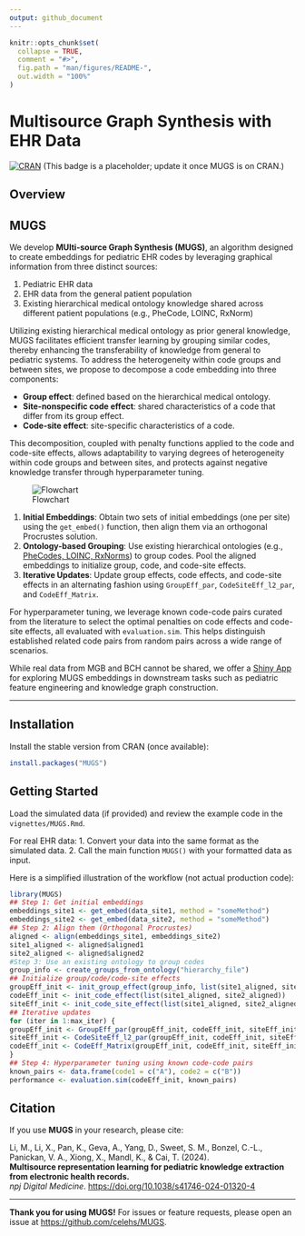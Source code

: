 ```yaml
---
output: github_document
---
```


<!-- README.md is generated from README.Rmd. Please edit that file -->

```r
knitr::opts_chunk$set(
  collapse = TRUE,
  comment = "#>",
  fig.path = "man/figures/README-",
  out.width = "100%"
)
```

# Multisource Graph Synthesis with EHR Data

[![CRAN](https://www.r-pkg.org/badges/version/PheCAP)](https://CRAN.R-project.org/package=PheCAP)
(This badge is a placeholder; update it once MUGS is on CRAN.)

## Overview

## MUGS

We develop **MUlti-source Graph Synthesis (MUGS)**, an algorithm designed to create embeddings for pediatric EHR codes by leveraging graphical information from three distinct sources:

1. Pediatric EHR data
2. EHR data from the general patient population
3. Existing hierarchical medical ontology knowledge shared across different patient populations (e.g., PheCode, LOINC, RxNorm)

Utilizing existing hierarchical medical ontology as prior general knowledge, MUGS facilitates efficient transfer learning by grouping similar codes, thereby enhancing the transferability of knowledge from general to pediatric systems. To address the heterogeneity within code groups and between sites, we propose to decompose a code embedding into three components:

- **Group effect**: defined based on the hierarchical medical ontology.
- **Site-nonspecific code effect**: shared characteristics of a code that differ from its group effect.
- **Code-site effect**: site-specific characteristics of a code.

This decomposition, coupled with penalty functions applied to the code and code-site effects, allows adaptability to varying degrees of heterogeneity within code groups and between sites, and protects against negative knowledge transfer through hyperparameter tuning.

![Flowchart](man/figures/MUGSFlowchart.png)

1. **Initial Embeddings**: Obtain two sets of initial embeddings (one per site) using the `get_embed()` function, then align them via an orthogonal Procrustes solution.
2. **Ontology-based Grouping**: Use existing hierarchical ontologies (e.g., [PheCodes, LOINC, RxNorms](https://shiny.parse-health.org/hierarchies/)) to group codes. Pool the aligned embeddings to initialize group, code, and code-site effects.
3. **Iterative Updates**: Update group effects, code effects, and code-site effects in an alternating fashion using `GroupEff_par`, `CodeSiteEff_l2_par`, and `CodeEff_Matrix`.

For hyperparameter tuning, we leverage known code-code pairs curated from the literature to select the optimal penalties on code effects and code-site effects, all evaluated with `evaluation.sim`. This helps distinguish established related code pairs from random pairs across a wide range of scenarios.

While real data from MGB and BCH cannot be shared, we offer a [Shiny App](https://shiny.parse-health.org/multi-view-net/) for exploring MUGS embeddings in downstream tasks such as pediatric feature engineering and knowledge graph construction.

---

## Installation

Install the stable version from CRAN (once available):

```r
install.packages("MUGS")

```

## Getting Started

Load the simulated data (if provided) and review the example code in the `vignettes/MUGS.Rmd`. 

For real EHR data:
1. Convert your data into the same format as the simulated data.
2. Call the main function `MUGS()` with your formatted data as input.

Here is a simplified illustration of the workflow (not actual production code):

```r
library(MUGS)
## Step 1: Get initial embeddings
embeddings_site1 <- get_embed(data_site1, method = "someMethod")
embeddings_site2 <- get_embed(data_site2, method = "someMethod")
## Step 2: Align them (Orthogonal Procrustes)
aligned <- align(embeddings_site1, embeddings_site2)
site1_aligned <- aligned$aligned1
site2_aligned <- aligned$aligned2
#Step 3: Use an existing ontology to group codes
group_info <- create_groups_from_ontology("hierarchy_file")
## Initialize group/code/code-site effects
groupEff_init <- init_group_effect(group_info, list(site1_aligned, site2_aligned))
codeEff_init <- init_code_effect(list(site1_aligned, site2_aligned))
siteEff_init <- init_code_site_effect(list(site1_aligned, site2_aligned))
## Iterative updates
for (iter in 1:max_iter) {
groupEff_init <- GroupEff_par(groupEff_init, codeEff_init, siteEff_init, ...)
siteEff_init <- CodeSiteEff_l2_par(groupEff_init, codeEff_init, siteEff_init, ...)
codeEff_init <- CodeEff_Matrix(groupEff_init, codeEff_init, siteEff_init, ...)
}
## Step 4: Hyperparameter tuning using known code-code pairs
known_pairs <- data.frame(code1 = c("A"), code2 = c("B"))
performance <- evaluation.sim(codeEff_init, known_pairs)
```


## Citation

If you use **MUGS** in your research, please cite:

Li, M., Li, X., Pan, K., Geva, A., Yang, D., Sweet, S. M., Bonzel, C.-L., Panickan, V. A., Xiong, X., Mandl, K., & Cai, T. (2024).  
**Multisource representation learning for pediatric knowledge extraction from electronic health records.**  
*npj Digital Medicine*. [https://doi.org/10.1038/s41746-024-01320-4](https://doi.org/10.1038/s41746-024-01320-4)

---

**Thank you for using MUGS!** For issues or feature requests, please open an issue at [https://github.com/celehs/MUGS](https://github.com/celehs/MUGS).
